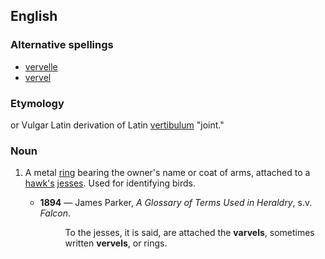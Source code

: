{{rfv}}
==English==

===Alternative spellings===
* [[vervelle]]
* [[vervel]]

===Etymology===
{{F.}} or Vulgar Latin derivation of Latin [[vertibulum]] "joint."

===Noun===
{{en-noun}}

# {{context|falconry|heraldiccharge}} A metal [[ring]] bearing the owner's name or coat of arms, attached to a [[hawk|hawk's]] [[jess|jesses]]. Used for identifying birds.
#*'''1894''' — James Parker, ''A Glossary of Terms Used in Heraldry'', s.v. ''Falcon''.
#*:To the jesses, it is said, are attached the '''varvels''', sometimes written '''vervels''', or rings.